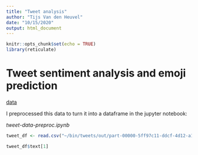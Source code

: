 ```yaml
---
title: "Tweet analysis"
author: "Tijs Van den Heuvel"
date: "10/15/2020"
output: html_document
---
```


```r
knitr::opts_chunk$set(echo = TRUE)
library(reticulate)
```
# Tweet sentiment analysis and emoji prediction

[data](https://www.kaggle.com/rexhaif/emojifydata-en)

I preprocessed this data to turn it into a dataframe in the jupyter notebook: 

_tweet-data-preproc.ipynb_

```r
tweet_df <- read.csv("~/bin/tweets/out/part-00000-5ff97c11-ddcf-4d12-a117-4207bb476b97-c000.csv")
```

```r
tweet_df$text[1]
```




```r

```


